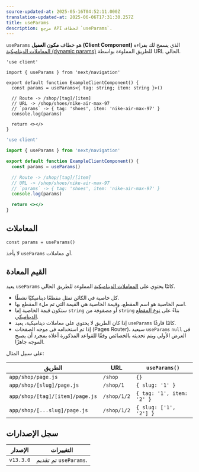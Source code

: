 ```yaml
---
source-updated-at: 2025-05-16T04:52:11.000Z
translation-updated-at: 2025-06-06T17:31:30.257Z
title: useParams
description: مرجع API لخطاف `useParams`.
---
```


`useParams` هو خطاف **مكون العميل (Client Component)** الذي يسمح لك بقراءة [المعاملات الديناميكية (dynamic params)](/docs/app/building-your-application/routing/dynamic-routes) للطريق المملوءة بواسطة URL الحالي.

```tsx filename="app/example-client-component.tsx" switcher
'use client'

import { useParams } from 'next/navigation'

export default function ExampleClientComponent() {
  const params = useParams<{ tag: string; item: string }>()

  // Route -> /shop/[tag]/[item]
  // URL -> /shop/shoes/nike-air-max-97
  // `params` -> { tag: 'shoes', item: 'nike-air-max-97' }
  console.log(params)

  return <></>
}
```

```jsx filename="app/example-client-component.js" switcher
'use client'

import { useParams } from 'next/navigation'

export default function ExampleClientComponent() {
  const params = useParams()

  // Route -> /shop/[tag]/[item]
  // URL -> /shop/shoes/nike-air-max-97
  // `params` -> { tag: 'shoes', item: 'nike-air-max-97' }
  console.log(params)

  return <></>
}
```

## المعاملات

```tsx
const params = useParams()
```

لا يأخذ `useParams` أي معاملات.

## القيم المعادة

يعيد `useParams` كائنًا يحتوي على [المعاملات الديناميكية](/docs/app/building-your-application/routing/dynamic-routes) المملوءة للطريق الحالي.

- كل خاصية في الكائن تمثل مقطعًا ديناميكيًا نشطًا.
- اسم الخاصية هو اسم المقطع، وقيمة الخاصية هي القيمة التي تم ملء المقطع بها.
- ستكون قيمة الخاصية إما `string` أو مصفوفة من `string` بناءً على [نوع المقطع الديناميكي](/docs/app/building-your-application/routing/dynamic-routes).
- إذا كان الطريق لا يحتوي على معاملات ديناميكية، يعيد `useParams` كائنًا فارغًا.
- إذا تم استخدامه في موجه الصفحات (Pages Router)، سيعيد `useParams` `null` في العرض الأولي ويتم تحديثه بالخصائص وفقًا للقواعد المذكورة أعلاه بمجرد أن يصبح الموجه جاهزًا.

على سبيل المثال:

| الطريق                           | URL         | `useParams()`             |
| ------------------------------- | ----------- | ------------------------- |
| `app/shop/page.js`              | `/shop`     | `{}`                      |
| `app/shop/[slug]/page.js`       | `/shop/1`   | `{ slug: '1' }`           |
| `app/shop/[tag]/[item]/page.js` | `/shop/1/2` | `{ tag: '1', item: '2' }` |
| `app/shop/[...slug]/page.js`    | `/shop/1/2` | `{ slug: ['1', '2'] }`    |

## سجل الإصدارات

| الإصدار   | التغييرات                 |
| --------- | ----------------------- |
| `v13.3.0` | تم تقديم `useParams`. |